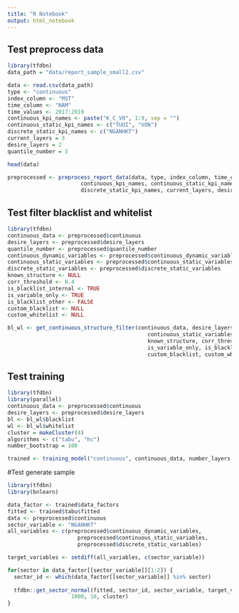 ```yaml
---
title: "R Notebook"
output: html_notebook
---
```


## Test preprocess data
```r
library(tfdbn)
data_path = "data/report_sample_small2.csv"

data <- read.csv(data_path)
type <- "continuous"
index_column <- "MST"
time_column <- "NAM"
time_values <- 2017:2019
continuous_kpi_names <- paste("K_C_V0", 1:9, sep = "")
continuous_static_kpi_names <- c("TUOI", "VON")
discrete_static_kpi_names <- c("NGANHKT")
current_layers = 3
desire_layers = 2
quantile_number = 3

head(data)

preprocessed <- preprocess_report_data(data, type, index_column, time_column, time_values,
                       continuous_kpi_names, continuous_static_kpi_names, 
                       discrete_static_kpi_names, current_layers, desire_layers, quantile_number)

```

## Test filter blacklist and whitelist
```r
library(tfdbn)
continuous_data <- preprocessed$continuous
desire_layers <- preprocessed$desire_layers
quantile_number <- preprocessed$quantile_number
continuous_dynamic_variables <- preprocessed$continuous_dynamic_variables
continuous_static_variables <- preprocessed$continuous_static_variables
discrete_static_variables <- preprocessed$discrete_static_variables
known_structure <- NULL
corr_threshold <- 0.4
is_blacklist_internal <- TRUE
is_variable_only <- TRUE
is_blacklist_other <- FALSE
custom_blacklist <- NULL
custom_whitelist <- NULL

bl_wl <- get_continuous_structure_filter(continuous_data, desire_layers, quantile_number, continuous_dynamic_variables,
                                            continuous_static_variables, discrete_static_variables,
                                            known_structure, corr_threshold, is_blacklist_internal,
                                            is_variable_only, is_blacklist_other,
                                            custom_blacklist, custom_whitelist)
```

## Test training
```r
library(tfdbn)
library(parallel)
continuous_data <- preprocessed$continuous
desire_layers <- preprocessed$desire_layers
bl <- bl_wl$blacklist
wl <- bl_wl$whitelist
cluster = makeCluster(4)
algorithms <- c("tabu", "hc")
number_bootstrap = 100

trained <- training_model("continuous", continuous_data, number_layers, bl, wl, cluster, algorithms, number_bootstrap)
```
#Test generate sample
```r
library(tfdbn)
library(bnlearn)

data_factor <- trained$data_factors
fitted <- trained$tabu$fitted
data <- preprocessed$continuous
sector_variable <- "NGANHKT"
all_variables <- c(preprocessed$continuous_dynamic_variables, 
                      preprocessed$continuous_static_variables,
                      preprocessed$discrete_static_variables)

target_variables <- setdiff(all_variables, c(sector_variable))

for(sector in data_factor[[sector_variable]][1:2]) {
  sector_id <- which(data_factor[[sector_variable]] %in% sector)
  
  tfdbn::get_sector_normal(fitted, sector_id, sector_variable, target_variables, 
                    1000, 10, cluster)
}
```




